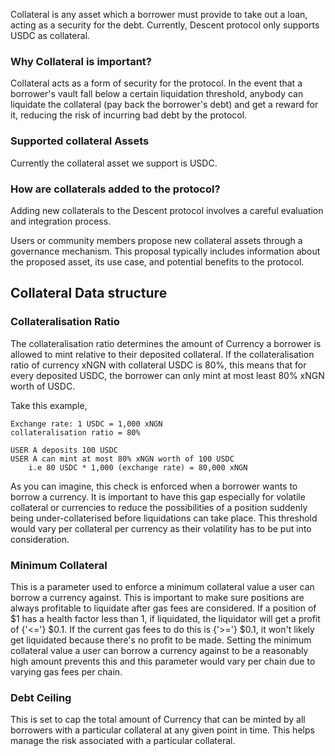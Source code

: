Collateral is any asset which a borrower must provide to take out a loan, acting as a security for the debt. Currently, Descent protocol only supports USDC as collateral.

### Why Collateral is important?
Collateral acts as a form of security for the protocol. In the event that a borrower's vault fall below a certain liquidation threshold, anybody can liquidate the collateral (pay back the borrower's debt)  and get a reward for it, reducing the risk of incurring bad debt by the protocol.

### Supported collateral Assets
Currently the collateral asset we support is USDC. 

### How are collaterals added to the protocol?
Adding new collaterals to the Descent protocol involves a careful evaluation and integration process. 

Users or community members propose new collateral assets through a governance mechanism. This proposal typically includes information about the proposed asset, its use case, and potential benefits to the protocol.

## Collateral Data structure
### Collateralisation Ratio
The collateralisation ratio determines the amount of Currency a borrower is allowed to mint relative to their deposited collateral. If the collateralisation ratio of currency xNGN with collateral USDC is 80%, this means that for every deposited USDC, the borrower can only mint at most least 80% xNGN worth of USDC.

Take this example, 

```tsx
Exchange rate: 1 USDC = 1,000 xNGN
collateralisation ratio = 80%

USER A deposits 100 USDC
USER A can mint at most 80% xNGN worth of 100 USDC 
    i.e 80 USDC * 1,000 (exchange rate) = 80,000 xNGN
```

As you can imagine, this check is enforced when a borrower wants to borrow a currency. It is important to have this gap especially for volatile collateral or currencies to reduce the possibilities of a position suddenly being under-collaterised before liquidations can take place. This threshold would vary per collateral per currency as their volatility has to be put into consideration.

### Minimum Collateral
This is a parameter used to enforce a minimum collateral value a user can borrow a currency against. This is important to make sure positions are always profitable to liquidate after gas fees are considered. If a position of $1 has a health factor less than 1, if liquidated, the liquidator will get a profit of {'<='} $0.1. 
If the current gas fees to do this is {'>='} $0.1, it won't likely get liquidated because there's no profit to be made.
Setting the minimum collateral value a user can borrow a currency against to be a reasonably high amount prevents this and this parameter would vary per chain due to varying gas fees per chain.

### Debt Ceiling
This is set to cap the total amount of Currency that can be minted by all borrowers with a particular collateral at any given point in time. This helps manage the risk associated with a particular collateral.
